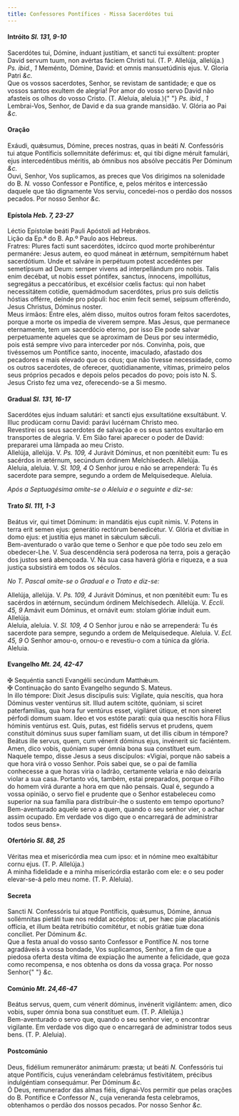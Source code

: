 ```yaml
---
title: Confessores Pontífices - Missa Sacerdótes tui
---
```


<h4 class="text-center">
  Intróito <em>Sl. 131, 9-10</em>
</h4>
<div class="container-fluid">
  <div class="row">
    <div class="col-6 dropcaps text-justify">
      Sacerdótes tui, Dómine, índuant justítiam, et sancti tui exsúltent:
      propter David servum tuum, non avértas fáciem Christi tui. (T. P.
      Allelúja, allelúja.) <em>Ps. ibid., 1</em> Meménto, Dómine, David: et
      omnis mansuetúdinis ejus. V. Gloria Patri <em>&c.</em>
    </div>
    <div class="col-6 dropcaps text-justify">
      Que os vossos sacerdotes, Senhor, se revistam de santidade; e que os
      vossos santos exultem de alegria! Por amor do vosso servo David não
      afasteis os olhos do vosso Cristo. (T. Aleluia, aleluia.){" "}
      <em>Ps. ibid., 1</em> Lembrai-Vos, Senhor, de David e da sua grande
      mansidão. V. Glória ao Pai <em>&c.</em>
    </div>
  </div>
</div>

<h4 class="text-center">Oração</h4>
<div class="container-fluid">
  <div class="row">
    <div class="col-6 dropcaps text-justify">
      Exáudi, quǽsumus, Dómine, preces nostras, quas in beáti <em>N. </em>
      Confessóris tui atque Pontíficis sollemnitáte deférimus: et, qui tibi digne
      méruit famulári, ejus intercedéntibus méritis, ab ómnibus nos absólve peccátis
      Per Dóminum <em>&c.</em>
    </div>
    <div class="col-6 dropcaps text-justify">
      Ouvi, Senhor, Vos suplicamos, as preces que Vos dirigimos na solenidade do
      B. <em>N. </em>vosso Confessor e Pontífice, e, pelos méritos e intercessão
      daquele que tão dignamente Vos serviu, concedei-nos o perdão dos nossos
      pecados. Por nosso Senhor <em>&c.</em>
    </div>
  </div>
</div>

<h4 class="text-center">
  Epístola <em>Heb. 7, 23-27</em>
</h4>
<div class="container-fluid">
  <div class="row">
    <div class="col-6 text-justify">
      Léctio Epístolæ beáti Pauli Apóstoli ad Hebrǽos.
    </div>
    <div class="col-6 text-justify">
      Lição da Ep.ª do B. Ap.º Paulo aos Hebreus.
    </div>
    <div class="col-6 dropcaps text-justify">
      Fratres: Plures facti sunt sacerdótes, idcírco quod morte prohiberéntur
      permanére: Jesus autem, eo quod máneat in ætérnum, sempitérnum habet
      sacerdótium. Unde et salváre in perpétuum potest accedéntes per semetípsum
      ad Deum: semper vivens ad interpellándum pro nobis. Talis enim decébat, ut
      nobis esset póntifex, sanctus, ínnocens, impollútus, segregátus a
      peccatóribus, et excélsior cœlis factus: qui non habet necessitátem
      cotídie, quemádmodum sacerdótes, prius pro suis delíctis hóstias offérre,
      deínde pro pópuli: hoc enim fecit semel, seípsum offeréndo, Jesus
      Christus, Dóminus noster.
    </div>
    <div class="col-6 dropcaps text-justify">
      Meus irmãos: Entre eles, além disso, muitos outros foram feitos
      sacerdotes, porque a morte os impedia de viverem sempre. Mas Jesus, que
      permanece eternamente, tem um sacerdócio eterno, por isso Ele pode salvar
      perpetuamente aqueles que se aproximam de Deus por seu intermédio, pois
      está sempre vivo para interceder por nós. Convinha, pois, que tivéssemos
      um Pontífice santo, inocente, imaculado, afastado dos pecadores e mais
      elevado que os céus; que não tivesse necessidade, como os outros
      sacerdotes, de oferecer, quotidianamente, vítimas, primeiro pelos seus
      próprios pecados e depois pelos pecados do povo; pois isto N. S. Jesus
      Cristo fez uma vez, oferecendo-se a Si mesmo.
    </div>
  </div>
</div>

<h4 class="text-center">
  Gradual <em>Sl. 131, 16-17</em>
</h4>
<div class="container-fluid">
  <div class="row">
    <div class="col-6 dropcaps text-justify">
      Sacerdótes ejus índuam salutári: et sancti ejus exsultatióne exsultábunt.
      V. Illuc prodúcam cornu David: parávi lucérnam Christo meo.
    </div>
    <div class="col-6 dropcaps text-justify">
      Revestirei os seus sacerdotes de salvação e os seus santos exultarão em
      transportes de alegria. V. Em Sião farei aparecer o poder de David:
      prepararei uma lâmpada ao meu Cristo.
    </div>
    <div class="col-6 text-justify">
      Allelúja, allelúja. V. <em>Ps. 109, 4</em> Jurávit Dóminus, et non
      pœnitébit eum: Tu es sacérdos in ætérnum, secúndum órdinem Melchísedech.
      Allelúja.
    </div>
    <div class="col-6 text-justify">
      Aleluia, aleluia. V. <em>Sl. 109, 4</em> O Senhor jurou e não se
      arrependerá: Tu és sacerdote para sempre, segundo a ordem de
      Melquisedeque. Aleluia.
    </div>
  </div>
</div>

<em>Após a Septuagésima omite-se o Aleluia e o seguinte e diz-se:</em>

<h4 class="text-center">
  Trato <em>Sl. 111, 1-3</em>
</h4>
<div class="container-fluid">
  <div class="row">
    <div class="col-6 dropcaps text-justify">
      Beátus vir, qui timet Dóminum: in mandátis ejus cupit nimis. V. Potens in
      terra erit semen ejus: generátio rectórum benedicétur. V. Glória et
      divítiæ in domo ejus: et justítia ejus manet in sǽculum sǽculi.
    </div>
    <div class="col-6 dropcaps text-justify">
      Bem-aventurado o varão que teme o Senhor e que põe todo seu zelo em
      obedecer-Lhe. V. Sua descendência será poderosa na terra, pois a geração
      dos justos será abençoada. V. Na sua casa haverá glória e riqueza, e a sua
      justiça subsistirá em todos os séculos.
    </div>
  </div>
</div>

<em>No T. Pascal omite-se o Gradual e o Trato e diz-se:</em>

<div class="container-fluid">
  <div class="row">
    <div class="col-6 text-justify">
      Allelúja, allelúja. V. <em>Ps. 109, 4</em> Jurávit Dóminus, et non
      pœnitébit eum: Tu es sacérdos in ætérnum, secúndum órdinem Melchísedech.
      Allelúja. V. <em>Eccli. 45, 9</em> Amávit eum Dóminus, et ornávit eum:
      stolam glóriæ índuit eum. Allelúja.
    </div>
    <div class="col-6 text-justify">
      Aleluia, aleluia. V. <em>Sl. 109, 4</em> O Senhor jurou e não se
      arrependerá: Tu és sacerdote para sempre, segundo a ordem de
      Melquisedeque. Aleluia. V. <em>Ecl. 45, 9</em> O Senhor amou-o, ornou-o e
      revestiu-o com a túnica da glória. Aleluia.
    </div>
  </div>
</div>

<h4 class="text-center">
  Evangelho <em>Mt. 24, 42-47</em>
</h4>
<div class="container-fluid">
  <div class="row">
    <div class="col-6 text-justify">
      <span class="text-danger">&#10016;</span> Sequéntia sancti Evangélii
      secúndum Matthǽum.
    </div>
    <div class="col-6 text-justify">
      <span class="text-danger">&#10016;</span> Continuação do santo Evangelho
      segundo S. Mateus.
    </div>
    <div class="col-6 dropcaps text-justify">
      In illo témpore: Dixit Jesus discípulis suis: Vigilate, quia nescítis, qua
      hora Dóminus vester ventúrus sit. Illud autem scitóte, quóniam, si sciret
      paterfamílias, qua hora fur ventúrus esset, vigiláret útique, et non
      síneret pérfodi domum suam. Ideo et vos estóte parati: quia qua nescítis
      hora Fílius hóminis ventúrus est. Quis, putas, est fidélis servus et
      prudens, quem constítuit dóminus suus super famíliam suam, ut det illis
      cibum in témpore? Beátus ille servus, quem, cum vénerit dóminus ejus,
      invénerit sic faciéntem. Amen, dico vobis, quóniam super ómnia bona sua
      constítuet eum.
    </div>
    <div class="col-6 dropcaps text-justify">
      Naquele tempo, disse Jesus a seus discípulos: «Vigiai, porque não sabeis a
      que hora virá o vosso Senhor. Pois sabei que, se o pai de família
      conhecesse a que horas viria o ladrão, certamente velaria e não deixaria
      violar a sua casa. Portanto vós, também, estai preparados, porque o Filho
      do homem virá durante a hora em que não pensais. Qual é, segundo a vossa
      opinião, o servo fiel e prudente que o Senhor estabeleceu como superior na
      sua família para distribuir-lhe o sustento em tempo oportuno?
      Bem-aventurado aquele servo a quem, quando o seu senhor vier, o achar
      assim ocupado. Em verdade vos digo que o encarregará de administrar todos
      seus bens».
    </div>
  </div>
</div>

<h4 class="text-center">
  Ofertório <em>Sl. 88, 25</em>
</h4>
<div class="container-fluid">
  <div class="row">
    <div class="col-6 dropcaps text-justify">
      Véritas mea et misericórdia mea cum ipso: et in nómine meo exaltábitur
      cornu ejus. (T. P. Allelúja.)
    </div>
    <div class="col-6 dropcaps text-justify">
      A minha fidelidade e a minha misericórdia estarão com ele: e o seu poder
      elevar-se-á pelo meu nome. (T. P. Aleluia).
    </div>
  </div>
</div>

<h4 class="text-center">Secreta</h4>
<div class="container-fluid">
  <div class="row">
    <div class="col-6 dropcaps text-justify">
      Sancti <em>N. </em>Confessóris tui atque Pontíficis, quǽsumus, Dómine,
      ánnua sollémnitas pietáti tuæ nos reddat accéptos: ut, per hæc piæ
      placatiónis offícia, et illum beáta retribútio comitétur, et nobis grátiæ
      tuæ dona concíliet. Per Dóminum <em>&c.</em>
    </div>
    <div class="col-6 dropcaps text-justify">
      Que a festa anual do vosso santo Confessor e Pontífice <em>N. </em>nos
      torne agradáveis à vossa bondade, Vos suplicamos, Senhor, a fim de que a
      piedosa oferta desta vítima de expiação lhe aumente a felicidade, que goza
      como recompensa, e nos obtenha os dons da vossa graça. Por nosso Senhor{" "}
      <em>&c.</em>
    </div>
  </div>
</div>

<h4 class="text-center">
  Comúnio <em>Mt. 24,46-47</em>
</h4>
<div class="container-fluid">
  <div class="row">
    <div class="col-6 dropcaps text-justify">
      Beátus servus, quem, cum vénerit dóminus, invénerit vigilántem: amen, dico
      vobis, super ómnia bona sua constítuet eum. (T. P. Allelúja.)
    </div>
    <div class="col-6 dropcaps text-justify">
      Bem-aventurado o servo que, quando o seu senhor vier, o encontrar
      vigilante. Em verdade vos digo que o encarregará de administrar todos seus
      bens. (T. P. Aleluia).
    </div>
  </div>
</div>

<h4 class="text-center">Postcomúnio</h4>
<div class="container-fluid">
  <div class="row">
    <div class="col-6 dropcaps text-justify">
      Deus, fidélium remunerátor animárum: præsta; ut beáti <em>N. </em>
      Confessóris tui atque Pontíficis, cujus venerándam celebrámus
      festivitátem, précibus indulgéntiam consequámur. Per Dóminum <em>&c.</em>
    </div>
    <div class="col-6 dropcaps text-justify">
      Ó Deus, remunerador das almas fiéis, dignai-Vos permitir que pelas orações
      do B. Pontífice e Confessor <em>N.</em>, cuja veneranda festa celebramos,
      obtenhamos o perdão dos nossos pecados. Por nosso Senhor <em>&c.</em>
    </div>
  </div>
</div>

